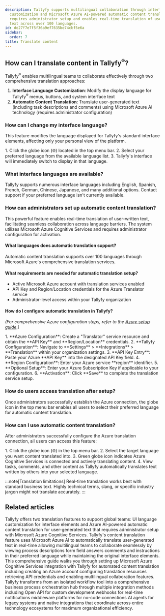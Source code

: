 ```yaml
---
description: Tallyfy supports multilingual collaboration through interface language
  customization and Microsoft Azure AI-powered automatic content translation that
  requires administrator setup and enables real-time translation of user-generated
  text across over 100 languages.
id: de27f7e7f5f36a9ef7635be74cbf5e6a
sidebar:
  order: 7
title: Translate content
---
```



## How can I translate content in Tallyfy<sup>®</sup>?

Tallyfy<sup>®</sup> enables multilingual teams to collaborate effectively through two comprehensive translation approaches:

1.  **Interface Language Customization**: Modify the display language for Tallyfy<sup>®</sup> menus, buttons, and system interface text
2.  **Automatic Content Translation**: Translate user-generated text (including task descriptions and comments) using Microsoft Azure AI technology (requires administrator configuration)

### How can I change my interface language?

This feature modifies the language displayed for Tallyfy's standard interface elements, affecting only your personal view of the platform.

<Steps>
1. Click the globe icon (🌐) located in the top menu bar.
2. Select your preferred language from the available language list.
3. Tallyfy's interface will immediately switch to display in that language.
</Steps>

### What interface languages are available?

Tallyfy supports numerous interface languages including English, Spanish, French, German, Chinese, Japanese, and many additional options. Contact support if your preferred language isn't currently available.

### How can administrators set up automatic content translation?

This powerful feature enables real-time translation of user-written text, facilitating seamless collaboration across language barriers. The system utilizes Microsoft Azure Cognitive Services and requires administrator configuration for activation.

#### What languages does automatic translation support?
Automatic content translation supports over 100 languages through Microsoft Azure's comprehensive translation services.

#### What requirements are needed for automatic translation setup?

*   Active Microsoft Azure account with translation services enabled
*   API Key and Region/Location credentials for the Azure Translator service
*   Administrator-level access within your Tallyfy organization

#### How do I configure automatic translation in Tallyfy?
*(For comprehensive Azure configuration steps, refer to the [Azure setup guide](/products/pro/integrations/azure-translation/how-to-set-up-azure-cognitive-ai-integration/).)*

<Steps>
1.  **Azure Configuration**: Create a "Translator" service resource and obtain the **API Key** and **Region/Location** credentials.
2.  **Tallyfy Configuration**: Navigate to **Settings** > **Integrations** > **Translation** within your organization settings.
3.  **API Key Entry**: Paste your Azure **API Key** into the designated API Key field.
4.  **Region Configuration**: Enter your Azure service **region** identifier.
5.  **Optional Setup**: Enter your Azure Subscription Key if applicable to your configuration.
6.  **Activation**: Click **Save** to complete the translation service setup.
</Steps>

### How do users access translation after setup?

Once administrators successfully establish the Azure connection, the globe icon in the top menu bar enables all users to select their preferred language for automatic content translation.

### How can I use automatic content translation?

After administrators successfully configure the Azure translation connection, all users can access this feature:

<Steps>
1. Click the globe icon (🌐) in the top menu bar.
2. Select the target language you want content translated into.
3. Green globe icon indicates Azure Cognitive Services is connected and actively translating content.
4. View tasks, comments, and other content as Tallyfy automatically translates text written by others into your selected language.
</Steps>

:::note[Translation limitations]
Real-time translation works best with standard business text. Highly technical terms, slang, or specific industry jargon might not translate accurately.
:::


## Related articles
<CardGrid>
<LinkTitleCard header="<b>Integrations > Azure Translation Services</b>" href="/products/pro/integrations/azure-translation/" > Tallyfy offers two translation features to support global teams: UI language customization for interface elements and Azure AI-powered automatic content translation for user-generated text that requires administrator setup with Microsoft Azure Cognitive Services. </LinkTitleCard>
<LinkTitleCard header="<b>Azure Translation > How to use content translation</b>" href="/products/pro/integrations/azure-translation/how-to-use-content-translation/" > Tallyfy's content translation feature uses Microsoft Azure AI to automatically translate user-generated text in real-time allowing multilingual teams to collaborate seamlessly by viewing process descriptions form field answers comments and instructions in their preferred language while maintaining the original interface elements. </LinkTitleCard>
<LinkTitleCard header="<b>Azure Translation > How to set up Azure Cognitive AI integration</b>" href="/products/pro/integrations/azure-translation/how-to-set-up-azure-cognitive-ai-integration/" > This comprehensive guide walks you through setting up Microsoft Azure Cognitive Services integration with Tallyfy for automated content translation including creating an Azure account configuring translation resources retrieving API credentials and enabling multilingual collaboration features. </LinkTitleCard>
<LinkTitleCard header="<b>Pro > Integrations</b>" href="/products/pro/integrations/" > Tallyfy transforms from an isolated workflow tool into a comprehensive business process orchestration hub through multiple integration methods including Open API for custom development webhooks for real-time notifications middleware platforms for no-code connections AI agents for legacy systems and native integrations that coordinate across entire technology ecosystems for maximum organizational efficiency. </LinkTitleCard>
</CardGrid>